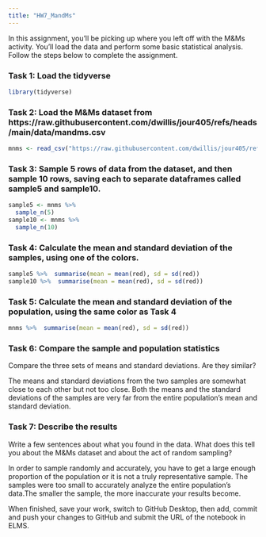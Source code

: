 ```yaml
---
title: "HW7_MandMs"
---
```


In this assignment, you'll be picking up where you left off with the M&Ms activity. You'll load the data and perform some basic statistical analysis. Follow the steps below to complete the assignment.

### Task 1: Load the tidyverse
```r
library(tidyverse)
```


### Task 2: Load the M&Ms dataset from https://raw.githubusercontent.com/dwillis/jour405/refs/heads/main/data/mandms.csv
```r
mnms <- read_csv("https://raw.githubusercontent.com/dwillis/jour405/refs/heads/main/data/mandms.csv")
```


### Task 3: Sample 5 rows of data from the dataset, and then sample 10 rows, saving each to separate dataframes called sample5 and sample10.
```r
sample5 <- mnms %>% 
  sample_n(5)
sample10 <- mnms %>% 
  sample_n(10)
```


### Task 4: Calculate the mean and standard deviation of the samples, using one of the colors.
```r
sample5 %>%  summarise(mean = mean(red), sd = sd(red))
sample10 %>%  summarise(mean = mean(red), sd = sd(red))
```


### Task 5: Calculate the mean and standard deviation of the population, using the same color as Task 4
```r
mnms %>%  summarise(mean = mean(red), sd = sd(red))
```


### Task 6: Compare the sample and population statistics

Compare the three sets of means and standard deviations. Are they similar?

The means and standard deviations from the two samples are somewhat close to each other but not too close. Both the means and the standard deviations of the samples are very far from the entire population's mean and standard deviation.

### Task 7: Describe the results

Write a few sentences about what you found in the data. What does this tell you about the M&Ms dataset and about the act of random sampling?

In order to sample randomly and accurately, you have to get a large enough proportion of the population or it is not a truly representative sample. The samples were too small to accurately analyze the entire population's data.The smaller the sample, the more inaccurate your results become.

When finished, save your work, switch to GitHub Desktop, then add, commit and push your changes to GitHub and submit the URL of the notebook in ELMS.
